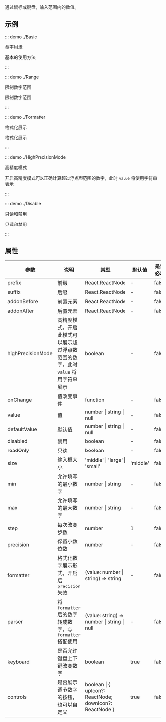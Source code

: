 通过鼠标或键盘，输入范围内的数值。

## 示例

::: demo ./Basic

基本用法

基本的使用方法

:::

::: demo ./Range

限制数字范围

限制数字范围

:::

::: demo ./Formatter

格式化展示

格式化展示

:::

::: demo ./HighPrecisionMode

高精度模式

开启高精度模式可以正确计算超过浮点型范围的数字，此时 `value` 将使用字符串表示

:::

::: demo ./Disable

只读和禁用

只读和禁用

:::

## 属性

| 参数 | 说明 | 类型 | 默认值 | 是否必填 |
| --- | --- | --- | --- | --- |
| prefix | 前缀 | React.ReactNode | - | false |
| suffix | 后缀 | React.ReactNode | - | false |
| addonBefore | 前置元素 | React.ReactNode | - | false |
| addonAfter | 后置元素 | React.ReactNode | - | false |
| highPrecisionMode | 高精度模式，开启此模式可以展示超过浮点数范围的数字，此时 `value` 将用字符串展示 | boolean | - | false |
| onChange | 值改变事件 | function | - | false |
| value | 值 | number \| string \| null | - | false |
| defaultValue | 默认值 | number \| string \| null | - | false |
| disabled | 禁用 | boolean | - | false |
| readOnly | 只读 | boolean | - | false |
| size | 输入框大小 | 'middle' \| 'large' \| 'small' | 'middle' | false |
| min | 允许填写的最小数字 | number \| string | - | false |
| max | 允许填写的最大数字 | number \| string | - | false |
| step | 每次改变步数 | number | 1 | false |
| precision | 保留小数位数 | number | - | false |
| formatter | 格式化数字展示形式，开启后 `precision` 失效 | (value: number \| string) => string | - | false |
| parser | 将 `formatter` 后的数字转成数字，与 `formatter` 搭配使用 | (value: string) => number \| string \| null | - | false |
| keyboard | 是否允许键盘上下键改变数字 | boolean | true | false |
| controls | 是否展示调节数字的按钮，也可以自定义 | boolean \| \{ upIcon?: ReactNode; downIcon?: ReactNode \} | true | false |
